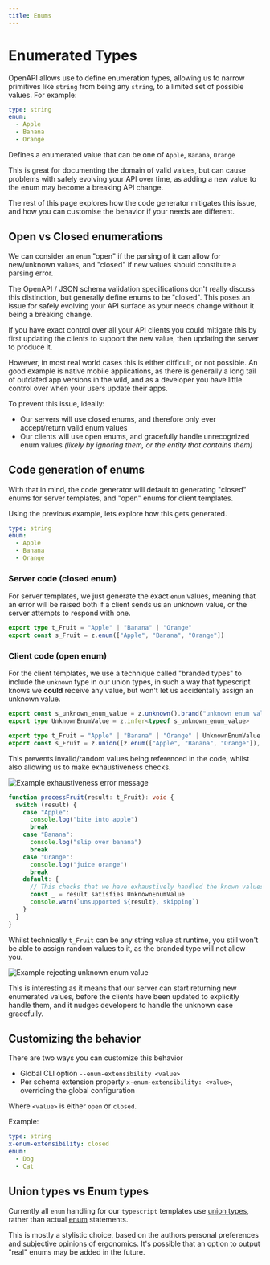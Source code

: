 ```yaml
---
title: Enums
---
```


# Enumerated Types

OpenAPI allows use to define enumeration types, allowing us to narrow primitives like `string` from being any
`string`, to a limited set of possible values. For example:

```yaml
type: string
enum:
  - Apple
  - Banana
  - Orange
```

Defines a enumerated value that can be one of `Apple`, `Banana`, `Orange`

This is great for documenting the domain of valid values, but can cause problems with safely evolving your API over
time, as adding a new value to the enum may become a breaking API change.

The rest of this page explores how the code generator mitigates this issue, and how you can customise the behavior
if your needs are different.

## Open vs Closed enumerations

We can consider an `enum` "open" if the parsing of it can allow for new/unknown values, and "closed" if new values
should constitute a parsing error.

The OpenAPI / JSON schema validation specifications don't really discuss this distinction, but generally define
enums to be "closed". This poses an issue for safely evolving your API surface as your needs change without it
being a breaking change.

If you have exact control over all your API clients you could mitigate this by first updating the clients to support
the new value, then updating the server to produce it.

However, in most real world cases this is either difficult, or not possible. An good example is native mobile applications,
as there is generally a long tail of outdated app versions in the wild, and as a developer you have little control over
when your users update their apps.

To prevent this issue, ideally:
- Our servers will use closed enums, and therefore only ever accept/return valid enum values
- Our clients will use open enums, and gracefully handle unrecognized enum values
  _(likely by ignoring them, or the entity that contains them)_

## Code generation of enums

With that in mind, the code generator will default to generating "closed" enums for server templates, and "open" enums
for client templates.

Using the previous example, lets explore how this gets generated.
```yaml
type: string
enum:
  - Apple
  - Banana
  - Orange
```

### Server code (closed enum)
For server templates, we just generate the exact `enum` values, meaning that an error will be raised both
if a client sends us an unknown value, or the server attempts to respond with one.

```typescript
export type t_Fruit = "Apple" | "Banana" | "Orange"
export const s_Fruit = z.enum(["Apple", "Banana", "Orange"])
```

### Client code (open enum)
For the client templates, we use a technique called "branded types" to include the `unknown` type in our union
types, in such a way that typescript knows we __could__ receive any value, but won't let us accidentally assign
an unknown value.

```typescript
export const s_unknown_enum_value = z.unknown().brand("unknown enum value")
export type UnknownEnumValue = z.infer<typeof s_unknown_enum_value>

export type t_Fruit = "Apple" | "Banana" | "Orange" | UnknownEnumValue
export const s_Fruit = z.union([z.enum(["Apple", "Banana", "Orange"]), s_unknown_enum_value])
```

This prevents invalid/random values being referenced in the code, whilst also allowing us to make exhaustiveness checks.

![Example exhaustiveness error message](/enum-exhaustiveness-check.png)

```typescript
function processFruit(result: t_Fruit): void {
  switch (result) {
    case "Apple":
      console.log("bite into apple")
      break
    case "Banana":
      console.log("slip over banana")
      break
    case "Orange":
      console.log("juice orange")
      break
    default: {
      // This checks that we have exhaustively handled the known values
      const _ = result satisfies UnknownEnumValue
      console.warn(`unsupported ${result}, skipping`)
    }
  }
}
```

Whilst technically `t_Fruit` can be any string value at runtime, you still won't be able to assign random values
to it, as the branded type will not allow you.

![Example rejecting unknown enum value](/enum-reject-unknown.png)

This is interesting as it means that our server can start returning new enumerated values, before the clients have been
updated to explicitly handle them, and it nudges developers to handle the unknown case gracefully.

## Customizing the behavior
There are two ways you can customize this behavior

- Global CLI option `--enum-extensibility <value>`
- Per schema extension property `x-enum-extensibility: <value>`, overriding the global configuration

Where `<value>` is either `open` or `closed`.

Example:
```yaml
type: string
x-enum-extensibility: closed
enum:
  - Dog
  - Cat
```

## Union types vs Enum types

Currently all `enum` handling for our `typescript` templates use [union types](https://www.typescriptlang.org/docs/handbook/2/everyday-types.html#union-types),
rather than actual [enum](https://www.typescriptlang.org/docs/handbook/enums.html) statements.

This is mostly a stylistic choice, based on the authors personal preferences and subjective opinions of ergonomics. It's
possible that an option to output "real" enums may be added in the future.
